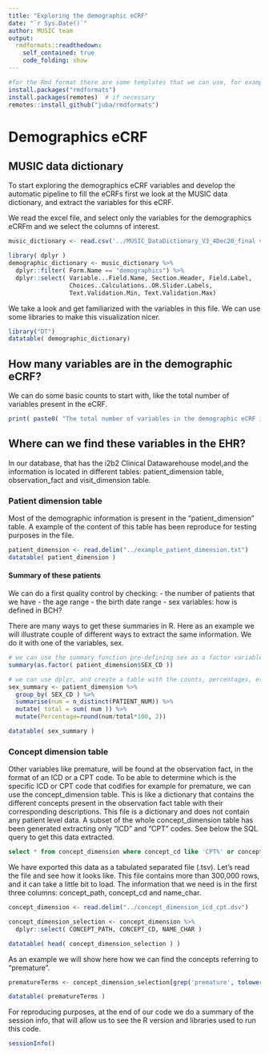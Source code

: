 ```yaml
---
title: "Exploring the demographic eCRF"
date: "`r Sys.Date()`"
author: MUSIC team
output:
  rmdformats::readthedown:
    self_contained: true
    code_folding: show
---
```


```r
#for the Rmd format there are some templates that we can use, for example, readthedown, to use this or other predefined templates run the next lines of code
install.packages("rmdformats")
install.packages(remotes)  # if necessary
remotes::install_github("juba/rmdformats")
```


# Demographics eCRF

## MUSIC data dictionary
To start exploring the demographics eCRF variables and develop the automatic pipeline to fill the eCRFs first we look at the MUSIC data dictionary, and extract the variables for this eCRF.

We read the excel file, and select only the variables for the demographics eCRFm and we select the columns of interest. 

```r
music_dictionary <- read.csv('../MUSIC_DataDictionary_V3_4Dec20_final version_clean_0.csv')

library( dplyr )
demographic_dictionary <- music_dictionary %>%
  dplyr::filter( Form.Name == "demographics") %>%
  dplyr::select( Variable...Field.Name, Section.Header, Field.Label,
                 Choices..Calculations..OR.Slider.Labels,
                 Text.Validation.Min, Text.Validation.Max)
```

We take a look and get familiarized with the variables in this file. 
We can use some libraries to make this visualization nicer. 
```r
library("DT")
datatable( demographic_dictionary)
```

## How many variables are in the demographic eCRF?
We can do some basic counts to start with, like the total number of variables present in the eCRF. 

```r
print( paste0( "The total number of variables in the demographic eCRF is: ",length( unique( demographic_dictionary$Variable...Field.Name ))))
```

## Where can we find these variables in the EHR?
In our database, that has the i2b2 Clinical Datawarehouse model,and the information is located in different tables: patient_dimension table, observation_fact and visit_dimension table.  

### Patient dimension table
Most of the demographic information is present in the "patient_dimension" table. A example of the content of this table has been reproduce for testing purposes in the file.  

```r
patient_dimension <- read.delim("../example_patient_dimension.txt")
datatable( patient_dimension )
```

#### Summary of these patients
We can do a first quality control by checking:
- the number of patients that we have
- the age range
- the birth date range
- sex variables: how is defined in BCH? 

There are many ways to get these summaries in R. Here as an example we will illustrate couple of different ways to extract the same information. We do it with one of the variables, sex. 
```r
# we can use the summary function pre-defining sex as a factor variable
summary(as.factor( patient_dimension$SEX_CD ))

# we can use dplyr, and create a table with the counts, percentages, etc.
sex_summary <- patient_dimension %>% 
  group_by( SEX_CD ) %>% 
  summarise(num = n_distinct(PATIENT_NUM)) %>%
  mutate( total = sum( num )) %>%
  mutate(Percentage=round(num/total*100, 2))

datatable( sex_summary )
```

### Concept dimension table 
Other variables like premature, will be found at the observation fact, in the format of an ICD or a CPT code. To be able to determine which is the specific ICD or CPT code that codifies for example for premature, we can use the concept_dimension table. This is like a dictionary that contains the different concepts present in the observation fact table with their corresponding descriptions. This file is a dictionary and does not contain any patient level data. A subset of the whole concept_dimension table has been generated extracting only "ICD" and "CPT" codes. See below the SQL query to get this data extracted.  

```sql
select * from concept_dimension where concept_cd like 'CPT%' or concept_cd like 'ICD%';
```

We have exported this data as a tabulated separated file (.tsv). Let's read the file and see how it looks like. This file contains more than 300,000 rows, and it can take a little bit to load. The information that we need is in the first three columns: concept_path, concept_cd and name_char. 
```r
concept_dimension <- read.delim("../concept_dimension_icd_cpt.dsv")

concept_dimension_selection <- concept_dimension %>%
  dplyr::select( CONCEPT_PATH, CONCEPT_CD, NAME_CHAR )

datatable( head( concept_dimension_selection ) )
```

As an example we will show here how we can find the concepts referring to "premature". 

```r
prematureTerms <- concept_dimension_selection[grep('premature', tolower( concept_dimension_selection$NAME_CHAR ), ignore.case = TRUE),]

datatable( prematureTerms )
```

For reproducing purposes, at the end of our code we do a summary of the session info, that will allow us to see the R version and libraries used to run this code. 
```r
sessionInfo()
```





